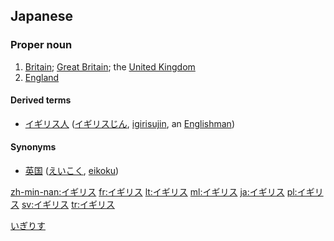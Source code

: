 ==Japanese==                                          
===Proper noun===
{{ja-pos|ka|proper|rom=igirisu|kyu=英吉利|hidx=いぎりす}}

# [[Britain]]; [[Great Britain]]; the [[United Kingdom]]
# [[England]]

====Derived terms====
*[[イギリス人]] ([[イギリスじん]], [[igirisujin]], an [[Englishman]])

====Synonyms====
*[[英国]] ([[えいこく]], [[eikoku]])

[[Category:ja:Countries|いぎりす]]

[[zh-min-nan:イギリス]]
[[fr:イギリス]]
[[lt:イギリス]]
[[ml:イギリス]]
[[ja:イギリス]]
[[pl:イギリス]]
[[sv:イギリス]]
[[tr:イギリス]]